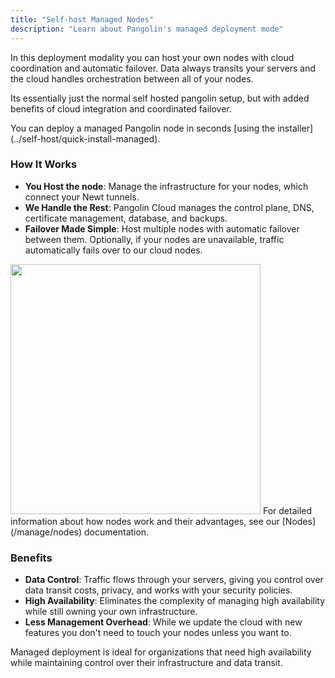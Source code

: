 ```yaml
---
title: "Self-host Managed Nodes"
description: "Learn about Pangolin's managed deployment mode"
---
```


In this deployment modality you can host your own nodes with cloud coordination and automatic failover. Data always transits your servers and the cloud handles orchestration between all of your nodes.

Its essentially just the normal self hosted pangolin setup, but with added benefits of cloud integration and coordinated failover.

<Tip>
    You can deploy a managed Pangolin node in seconds [using the installer](../self-host/quick-install-managed). 
</Tip>

### How It Works

- **You Host the node**: Manage the infrastructure for your nodes, which connect your Newt tunnels.
- **We Handle the Rest**: Pangolin Cloud manages the control plane, DNS, certificate management, database, and backups.
- **Failover Made Simple**: Host multiple nodes with automatic failover between them. Optionally, if your nodes are unavailable, traffic automatically fails over to our cloud nodes.

<Frame>
  <img src="/images/ha.svg" width="400" centered/>
</Frame>

<Note>
    For detailed information about how nodes work and their advantages, see our [Nodes](/manage/nodes) documentation.
</Note>

### Benefits

- **Data Control**: Traffic flows through your servers, giving you control over data transit costs, privacy, and works with your security policies.
- **High Availability**: Eliminates the complexity of managing high availability while still owning your own infrastructure.
- **Less Management Overhead**: While we update the cloud with new features you don't need to touch your nodes unless you want to.

<Tip>
Managed deployment is ideal for organizations that need high availability while maintaining control over their infrastructure and data transit.
</Tip>